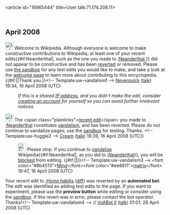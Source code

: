 <article id="16965444" title=User talk:71.174.208.11>
	<talkpage id="16965444" title="User talk:71.174.208.11">
== April 2008 ==
[[Image:Information.svg|25px]] Welcome to Wikipedia. Although everyone is welcome to make constructive contributions to Wikipedia, at least one of your recent edits{{#if:Neanderthal|, such as the one you made to [[:Neanderthal]],}} did not appear to be constructive and has been [[Help:Reverting|reverted]] or removed.  Please use [[Wikipedia:Sandbox|the sandbox]] for any test edits you would like to make, and take a look at the [[Wikipedia:Welcoming committee/Welcome to Wikipedia|welcome page]] to learn more about contributing to this encyclopedia. {{#if:|{{{2}}}|Thank you.}}&lt;!-- Template:uw-vandalism1 --&gt; [[User:Neverquick|Neverquick]] ([[User talk:Neverquick|talk]]) 19:34, 16 April 2008 (UTC)
:''If this is a shared [[IP address]], and you didn't make the edit, consider [[Wikipedia:Why create an account?|creating an account]] for yourself so you can avoid further irrelevant notices.''

[[Image:Information.png|25px|left]] The &lt;span class=&quot;plainlinks&quot;&gt;[http://en.wikipedia.org/wiki/Neanderthal?diff=206086249 recent edit]&lt;/span&gt; you made to [[:Neanderthal]] constitutes [[Wikipedia:Vandalism|vandalism]], and has been reverted. Please do not continue to vandalize pages; use the [[Wikipedia:Sandbox|sandbox]] for testing. Thanks. &lt;!-- Template:uw-huggle2 --&gt; [[User:Cream|Cream]] ([[User talk:Cream|talk]]) 19:39, 16 April 2008 (UTC))

:[[Image:Nuvola apps important.svg|25px]] Please stop. If you continue to [[Wikipedia:Vandalism|vandalize]] Wikipedia{{#if:Neanderthal|, as you did to [[:Neanderthal]]}}, you will be [[Wikipedia:Blocking policy|blocked]] from editing. {{#if:|{{{2}}}|}}&lt;!-- Template:uw-vandalism3 --&gt; &lt;font color=&quot;#8b4513&quot;&gt;[[User:Mindmatrix|Mind]]&lt;/font&gt;&lt;font color=&quot;#ee8811&quot;&gt;[[User_talk:Mindmatrix|matrix]]&lt;/font&gt; 19:47, 16 April 2008 (UTC)

{{{icon|[[Image:Nuvola apps important.svg|25px]] }}} Your recent edit to [[:Homo habilis]] ([http://en.wikipedia.org/w/index.php?title=Homo_habilis&amp;curid=14348&amp;diff=208652564&amp;oldid=208353909 diff]) was reverted by an '''automated bot'''. The edit was identified as adding test edits to the page. If you want to experiment, please use the '''preview button''' while editing or consider using the [[Wikipedia:Sandbox|sandbox]]. If this revert was in error, please contact the bot operator. Thanks!&lt;!-- Template:uw-vandalism4 --&gt; // [[User:VoABot II|VoABot II]] ([[User talk:VoABot II|talk]]) 01:01, 28 April 2008 (UTC)
	</talkpage>
</article>